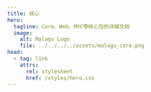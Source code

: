 ```yaml
---
title: 核心
hero:
  tagline: Core、Web、MVC等核心包的详细文档
  image:
    alt: Malagu Logo
    file: ../../../../assets/malagu_core.png
head:
  - tag: link
    attrs:
      rel: stylesheet
      href: /styles/hero.css
---
```



<CardGrid>
  <LinkCard
    title="依赖注入"
    description="了解如何使用Malagu IOC依赖注入撰写和解藕代码。"
    href="/zh-cn/guides/customization/"
  />
  <LinkCard
    title="Web"
    description="在Malagu IOC依赖注入的基础上，撰写Web接口。"
    href="/zh-cn/guides/customization/"
  />
</CardGrid>
